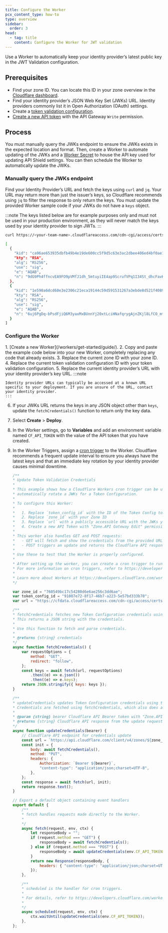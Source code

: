 ```yaml
---
title: Configure the Worker
pcx_content_type: how-to
type: overview
sidebar:
  order: 3
head:
  - tag: title
    content: Configure the Worker for JWT validation
---
```



Use a Worker to automatically keep your identity provider’s latest public key in the JWT Validation configuration.

## Prerequisites

- Find your zone ID. You can locate this ID in your zone overview in the [Cloudflare dashboard](https://dash.cloudflare.com/).
- Find your identity provider’s JSON Web Key Set (JWKs) URL. Identity providers commonly list it in Open Authorization (OAuth) settings.
- Create a [token validation configuration](/api-shield/security/jwt-validation/#add-a-token-validation-configuration).
- [Create a new API token](https://dash.cloudflare.com/profile/api-tokens) with the API Gateway `Write` permission.

## Process

You must manually query the JWKs endpoint to ensure the JWKs exists in the expected location and format. Then, create a Worker to automate updating of the JWKs and a [Worker Secret](/workers/configuration/secrets/#via-the-dashboard) to house the API key used for updating API Shield settings. You can then schedule the Worker to automatically update the JWKs.

### Manually query the JWKs endpoint

Find your Identity Provider’s URL and fetch the keys using `curl` and `jq`. Your URL may return more than just the issuer’s keys, so Cloudflare recommends using `jq` to filter the response to only return the keys. You must update the provided Worker sample code if your JWKs do not have a `keys` object.

:::note
The keys listed below are for example purposes only and must not be used in your production environment, as they will never match the keys used by your identity provider to sign JWTs.
:::

```sh title="Query the JWKs endpoint"
curl https://<your-team-name>.cloudflareaccess.com/cdn-cgi/access/certs -s | jq .keys
```

```sh output
[
  {
    "kid": "ca96ae653935dbfb49b4e19de600cc5f9d5c63e3ac2dbee406ed4bf0ae100cce",
    "kty": "RSA",
    "alg": "RS256",
    "use": "sig",
    "e": "AQAB",
    "n": "9dG9Ph4ffncvEA9FO9pVMfJ1dh_5mtuyiIE4ap9ScrufVPq1I34St_dhcFavKiytK7Id7gTlgQgaouoJ0I5OJ_bytgX-B7oOUQHO-nJOAMycORXN8ZNaMBPKg9nBLL_BFY0YX5HggqrkXkZjJ--R4JpB30ENS8A6hxmEJ__yGMZTE2LHZoiYj9iyGNu3s3JflAoRlmziI8LsFXwyFAJUWRZq4SkSfyrRJ89pXPxIqBn9uYBtnxWzUpWG3xKZu0JAbi9YiwFCJrSe_CarvpARoWsOldtrty5yT1yJ1PZlImlF-yuEwjOoZxeib4WSidABZH0O3pbDACo8MfxR5rghHQ"
  },
  {
    "kid": "1e590a6dcd60e3e2306c21eca19144c59d591531267a3ebde8d521f40894329d",
    "kty": "RSA",
    "alg": "RS256",
    "use": "sig",
    "e": "AQAB",
    "n": "6uj6PgDq-bPsdFjiQ6M3yaxMxBUnnYj20xtLciHNafqrygAjnZKjl8LfCO_mtZ7jxfJNCARsz0L3sF9LAtARZqcsUvYLUlNDzflwNTe8woCT7yw0Ml2ZV5BWDbc3izEQnvjlBDGWv9p5jv-D-YNExtIzZKsRKyoy7hSu5FhyxmPfiAXo8b67f0dNy8V8HZfQJ5i9VGyK4Z5xKM-FjHOrC2uIbhzUE6wDe_0M23RTCxj7ZxzXUzZzc-_EBjmZDAI3tI2zBYymO55_gw8zHrNsZ4-32YvNTjBAiTLsjvKlsvNtPTN8q3saoZJWQMSiMi8dRalgA6pUDgcNs5lB9E7tWw"
  }
]
```

### Configure the Worker

<Steps>
1. [Create a new Worker](/workers/get-started/guide/).
2. Copy and paste the example code below into your new Worker, completely replacing any code that already exists.
3. Replace the current zone ID with your zone ID.
4. Replace the current token validation configuration ID with your token validation configuration.
5. Replace the current identity provider’s URL with your identity provider’s key URL.
	:::note

	Identity provider URLs can typically be accessed at a known URL specific to your deployment. If you are unsure of the URL, contact your identity provider.
	:::
6. If your JWKs URL returns the keys in any JSON object other than `keys`, update the `fetchCredentials()` function to return only the key data.
7. Select **Create** > **Deploy**.
8. In the Worker settings, go to **Variables** and add an environment variable named `CF_API_TOKEN` with the value of the API token that you have created.
9. In the Worker Triggers, assign a [cron trigger](/workers/configuration/cron-triggers/) to the Worker. Cloudflare recommends a frequent update interval to ensure you always have the latest keys and that an immediate key rotation by your identity provider causes minimal downtime.

	```js title="JavaScript example code"
	/**
	* Update Token Validation Credentials
	*
	* This example shows how a Cloudflare Workers cron trigger can be used to
	* automatically rotate a JWKs for a Token Configuration.
	*
	* To configure this Worker:
	*
	*   1. Replace `token_config_id` with the ID of the Token Config to update
	*   2. Replace `zone_id` with your Zone ID
	*   3. Replace `url` with a publicly accessible URL with the JWKs you want to use
	*   4. Create a new API Token with "Zone.API Gateway Edit" permissions and add it as a secret with the name `CF_API_TOKEN` (see https://developers.cloudflare.com/workers/configuration/secrets/)
	*
	* This worker also handles GET and POST requests:
	*   - GET will fetch and show the credentials from the provided URL (`GET https://random-worker-name-c134.example.workers.dev/`)
	*   - POST triggers an update and returns the Cloudflare API response of that update (`POST https://random-worker-name-c134.example.workers.dev/`)
	*
	* Use these to test that the Worker is properly configured.
	*
	* After setting up the worker, you can create a cron trigger to run it periodically.
	* For more information on cron triggers, refer to https://developers.cloudflare.com/workers/configuration/cron-triggers/
	*
	* Learn more about Workers at https://developers.cloudflare.com/workers/
	*/

	var zone_id = "760549bc17c54280d6e6ae256c3dd6ae";
	var token_config_id = "91007e72-8f17-46b7-a223-5e57bd333b78";
	var url = "https://cfdata.cloudflareaccess.com/cdn-cgi/access/certs"; // JWKs

	/**
	* fetchCredentials fetches new Token Configuration credentials using the URL defined above.
	* This returns a JSON string with the credentials.
	*
	* Use this function to fetch and parse credentials.
	*
	* @returns {string} credentials
	*/
	async function fetchCredentials() {
		var requestOptions = {
			method: "GET",
			redirect: "follow",
		};
		const keys = await fetch(url, requestOptions)
			.then((e) => e.json())
			.then((e) => e.keys);
		return JSON.stringify({ keys: keys });
	}

	/**
	* updateCredentials updates Token Configuration credentials using the Cloudflare API.
	* Credentials are fetched using fetchCredentials, which also does any required processing.
	*
	* @param {string} bearer Cloudflare API Bearer token with "Zone.API Gateway Edit" permissions
	* @returns {string} Cloudflare API response from the update request
	*/
	async function updateCredentials(bearer) {
		// Cloudflare API endpoint for credentials update
		const url = `https://api.cloudflare.com/client/v4/zones/${zone_id}/api_gateway/token_validation/${token_config_id}/credentials`;
		const init = {
			body: await fetchCredentials(),
			method: "PUT",
			headers: {
				Authorization: `Bearer ${bearer}`,
				"content-type": "application/json;charset=UTF-8",
			},
		};
		const response = await fetch(url, init);
		return response.text();
	}

	// Export a default object containing event handlers
	export default {
		/**
		* fetch handles requests made directly to the Worker.
		*
		*/
		async fetch(request, env, ctx) {
			let responseBody = "";
			if (request.method === "GET") {
				responseBody = await fetchCredentials();
			} else if (request.method === "POST") {
				responseBody = await updateCredentials(env.CF_API_TOKEN);
			}
			return new Response(responseBody, {
				headers: { "content-type": "application/json;charset=UTF-8" },
			});
		},

		/**
		* scheduled is the handler for cron triggers.
		*
		* For details, refer to https://developers.cloudflare.com/workers/configuration/cron-triggers/
		*
		*/
		async scheduled(request, env, ctx) {
			ctx.waitUntil(updateCredentials(env.CF_API_TOKEN));
		},
	};
	```
</Steps>
